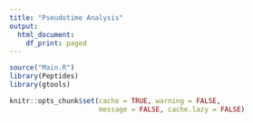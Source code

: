 ```yaml
---
title: "Pseudotime Analysis"
output:
  html_document:
    df_print: paged
---
```


```r
source("Main.R")
library(Peptides)
library(gtools)

knitr::opts_chunk$set(cache = TRUE, warning = FALSE, 
                      message = FALSE, cache.lazy = FALSE)
```

